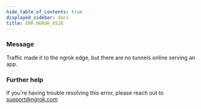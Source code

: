 ```yaml
---
hide_table_of_contents: true
displayed_sidebar: docs
title: ERR_NGROK_6528
---
```


### Message

Traffic made it to the ngrok edge, but there are no tunnels online serving an app.

<ErrorDetails />

### Further help

If you're having trouble resolving this error, please reach out to [support@ngrok.com](mailto:support@ngrok.com?subject=Help%20with%20ERR_NGROK_6528)
